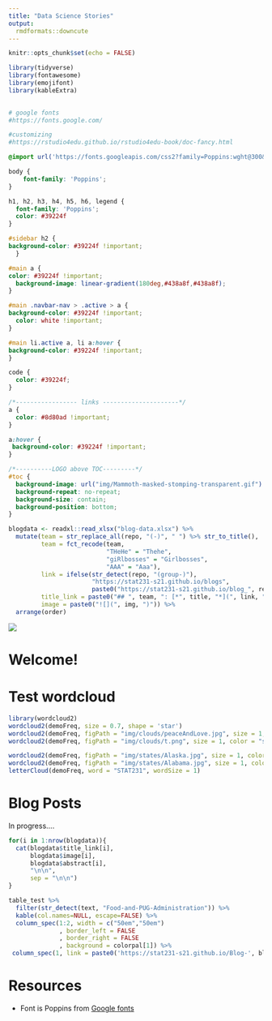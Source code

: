 ```yaml
---
title: "Data Science Stories"
output:
  rmdformats::downcute
---
```

  
```r
knitr::opts_chunk$set(echo = FALSE)

library(tidyverse)
library(fontawesome)
library(emojifont)
library(kableExtra)

 
# google fonts
#https://fonts.google.com/

#customizing
#https://rstudio4edu.github.io/rstudio4edu-book/doc-fancy.html
```

```css

@import url('https://fonts.googleapis.com/css2?family=Poppins:wght@300&display=swap');

body {
    font-family: 'Poppins';
}

h1, h2, h3, h4, h5, h6, legend {
  font-family: 'Poppins';
  color: #39224f
}

#sidebar h2 {
background-color: #39224f !important;
  }

#main a {
color: #39224f !important;
  background-image: linear-gradient(180deg,#438a8f,#438a8f);
}

#main .navbar-nav > .active > a { 
background-color: #39224f !important;
  color: white !important;
}

#main li.active a, li a:hover {
background-color: #39224f !important;
}

code {
  color: #39224f;
}

/*----------------- links ---------------------*/
a { 
  color: #8d80ad !important;
}

a:hover {
 background-color: #39224f !important;
}

/*----------LOGO above TOC---------*/
#toc {
  background-image: url("img/Mammoth-masked-stomping-transparent.gif") !important;
  background-repeat: no-repeat;
  background-size: contain;
  background-position: bottom;
}
```



```r
blogdata <- readxl::read_xlsx("blog-data.xlsx") %>% 
  mutate(team = str_replace_all(repo, "(-)", " ") %>% str_to_title(),
         team = fct_recode(team,
                           "THeHe" = "Thehe",
                           "giRlbosses" = "Girlbosses", 
                           "AAA" = "Aaa"),
         link = ifelse(str_detect(repo, "(group-)"),
                       "https://stat231-s21.github.io/blogs",
                       paste0("https://stat231-s21.github.io/blog_", repo)),
         title_link = paste0("## ", team, ": [*", title, "*](", link, ")"),
         image = paste0("![](", img, ")")) %>% 
  arrange(order)
```


![](img/logo231_moodle.png)


# Welcome! 


# Test wordcloud

```r
library(wordcloud2)
wordcloud2(demoFreq, size = 0.7, shape = 'star')
wordcloud2(demoFreq, figPath = "img/clouds/peaceAndLove.jpg", size = 1, color = "skyblue", backgroundColor = "black")
wordcloud2(demoFreq, figPath = "img/clouds/t.png", size = 1, color = "skyblue", backgroundColor = "white")

wordcloud2(demoFreq, figPath = "img/states/Alaska.jpg", size = 1, color = "skyblue", backgroundColor = "white")
wordcloud2(demoFreq, figPath = "img/states/Alabama.jpg", size = 1, color = "skyblue", backgroundColor = "white")
letterCloud(demoFreq, word = "STAT231", wordSize = 1)
```

# Blog Posts 

In progress....

```r
for(i in 1:nrow(blogdata)){
  cat(blogdata$title_link[i],
      blogdata$image[i],
      blogdata$abstract[i],
      "\n\n",
      sep = "\n\n")
}
```

<!--
## Food and PUG Administration `r set.seed(15); emo::ji("medicine")`
-->
```r
table_test %>%
  filter(str_detect(text, "Food-and-PUG-Administration")) %>%
  kable(col.names=NULL, escape=FALSE) %>%
  column_spec(1:2, width = c("50em","50em")
              , border_left = FALSE
              , border_right = FALSE
              , background = colorpal[1]) %>%
 column_spec(1, link = paste0('https://stat231-s21.github.io/Blog-', blog_link_names[1]))
```

# Resources 

<ul>
  <li> Font is Poppins from [Google fonts](https://fonts.google.com/) </li>
</ul>

